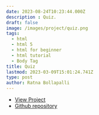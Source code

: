 ```yaml
---
date: 2023-08-24T10:23:44.000Z
description : Quiz.
draft: false
image: /images/project/quiz.png
tags:
  - html
  - html 5
  - html for beginner
  - html tutorial
  - Body Tag
title: Quiz
lastmod: 2023-03-09T15:01:24.741Z
type: post
author: Ratna Bollapalli
---
```

- [View Project](http://htmlpreview.github.io/?https://github.com/deepurich/spelling-quiz/blob/master/index.html)
- [Github repository](https://github.com/deepurich/spelling-quiz)